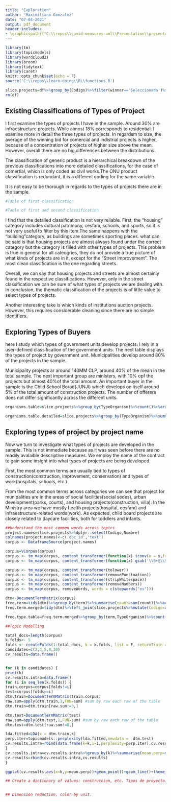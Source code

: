 ```yaml
---
title: "Exploration"
author: "Maximiliano Gonzalez"
date: "07-04-2021"
output: pdf_document
header-includes:
- \graphicspath{{"C:\\repos\\covid-measures-uml\\Presentation\\presentation-figure"}}
---
```


```r
library(tm)
library(topicmodels)
library(wordcloud2)
library(broom)
library(tidytext)
library(caret)
knitr::opts_chunk$set(echo = F)
source('C:\\repos\\learn-doing\\R\\functions.R')

slice.projects=df%>%group_by(Codigo)%>%filter(winner=='Seleccionada')%>%ungroup%>%mutate(percentile=ntile(montoOferta,100))%>%mutate()
rm(df)
```

## Existing Classifications of Types of Project

I first examine the types of projects I have in the sample. Around 30\% are infraestructure projects. While almost 18% corresponds to residential. I examine more in detail the three types of projects. 
In regardsm to size, the average of the winning bid for comercial and indistrial projects is higher, because of a concentration of projects of higher size above the mean. However, overall there are no big differences between the distributions. 

The classification of generic product is a hierarchical breakdown of the previous classifications into more detailed classifications, for the case of comertial, which is only coded as civil works.The ONU product classification is redundant, it is a different coding for the same variable. 

It is not easy to be thorough in regards to the types of projects there are in the sample. 

```r
#Table of first classification

#Table of first and second classification 
```

I find that the detailed classification is not very reliable. First, the "housing" category includes cultural patrimony, cesfam, schools, and sports, so it is not very useful to filter by this item.The same happens with the "building"category, as buildings are sometimes sporting places. what can be said is that housing projects are almost always found under the correct category but the category is filled with other types of projects. This problem is true in general for all cateogries, they do not provide a true picture of what kinds of projects are in it, except for the "Street improvement".  The most clean classification is the one regarding streets. 

Overall, we can say that housing projects and streets are almost certainly found in the respective classifications. However, only in the street classification we can be sure of what types of projects we are dealing with. In conclusion, the thematic classification of the projects is of little value to select types of projects. 

Another interesting take is which kinds of institutions auction projects. However, this requires considerable cleaning since there are no simple identifiers. 

## Exploring Types of Buyers
here I study which types of government units develop projects. I rely in a  user-defined classification of the government units. The next table displays the types of project by government unit. Municipalities develop around 80\% of the projects in the sample.

Municipality projects ar around 140MM CLP, around 40\% of the mean in the total sample. The next important group are ministers, with 10\% opf the projects but almost 40\%of the total amount. An important buyer in the sample is the Child School Borad(JUNJI) which develops on itself around 5\% of the total amount of construction projects. The number of offerers does not differ significantly across the different units.  


```r
organisms.table=slice.projects%>%group_by(TypeOrganism)%>%count()%>%arrange(-n)%>%ungroup()%>%mutate(prc=round(n/sum(n),2))

organisms.table.detailed=slice.projects%>%group_by(TypeOrganism)%>%summarise(n=length(Codigo),size.mean=mean(`Monto Estimado Adjudicado`,na.rm=T)/1000,time.mean=mean(TiempoDuracionContrato),offers.mean=mean(NumeroOferentes),totsize.per=sum(`Monto Estimado Adjudicado`,na.rm=T))%>%arrange(-n)%>%ungroup()%>%mutate(totsize.per=totsize.per/sum(totsize.per))


```

## Exploring types of project by project name

Now we turn to investigate what types of projects are developed in the sample. This is not immediate because as it was seen before there are no readily avalaible descriptive measures. We employ the name of the contract to gain some insight into what types of projects are being developed. 

First, the most common terms are usually tied to types of construction(construction, improvement, conservation) and types of work(hospitals, schools, etc.)

From the most common terms across categories we can see that project for munipalities are in the areas of social facilities(social sedes), urban development(parks, courts), and housing projects(construction, villa). In the Ministry area we have mostly health projects(hospital, cesfam) and infraestructure-related words(work). As expected, child board projects are closely related to daycare facilities, both for toddlers and infants. 


```r
##Understand the most common words across topics
project.names=slice.projects%>%dplyr::select(Codigo,Nombre)
colnames(project.names)<-c('doc_id','text')
corpus <- DataframeSource(project.names)

corpus=VCorpus(corpus)
corpus <- tm_map(corpus, content_transformer(function(x) iconv(x = x,from = "latin1",to= "ASCII", sub="@")))
corpus <- tm_map(corpus, content_transformer(function(x) gsub('\\S+@\\S+', '', x)))

corpus <- tm_map(corpus, content_transformer(tolower))
corpus <- tm_map(corpus, content_transformer(removePunctuation))
corpus <- tm_map(corpus, content_transformer(stripWhitespace))
corpus <- tm_map(corpus, content_transformer(removeNumbers))
corpus <- tm_map(corpus, removeWords, words = c(stopwords("es")))

dtm<-DocumentTermMatrix(corpus)
freq.term=tidy(dtm)%>%group_by(term)%>%summarise(count=sum(count))%>%arrange(-count)
freq.term.merged=tidy(dtm)%>%left_join(slice.projects%>%mutate(Codigo=as.character(Codigo)),by=c('document'='Codigo'))

freq.type.table=freq.term.merged%>%group_by(term,TypeOrganism)%>%count()%>%arrange(-n)%>%ungroup()%>%group_by(TypeOrganism)%>%arrange(TypeOrganism,-n)%>%slice_head(n = 10)%>%mutate(ranking=seq_len(10))%>%pivot_wider(names_from = TypeOrganism,values_from=term,id_cols = ranking)

##Topic Modelling

total_docs=length(corpus)
k.folds<- 5
folds <- createFolds(1:total_docs, k = k.folds, list = F, returnTrain = FALSE)
candidates=c(2,3,5,8,10)
cv.results=data.frame()


for (k in candidates) {
print(k)
cv.results.intra=data.frame()
for (i in seq_len(k.folds)) {
train.corpus=corpus[folds!=i]  
test=corpus[folds==i]
dtm.train=DocumentTermMatrix(train.corpus)
raw.sum=apply(dtm.train,1,FUN=sum) #sum by raw each raw of the table
dtm.train=dtm.train[raw.sum!=0,]

dtm.test=DocumentTermMatrix(test)
raw.sum=apply(dtm.test,1,FUN=sum) #sum by raw each raw of the table
dtm.test=dtm.test[raw.sum!=0,]

lda.fitted=LDA(x = dtm.train,k)
perp.iter=topicmodels::perplexity(lda.fitted,newdata =  dtm.test)
cv.results.intra=rbind(data.frame(k=k,i=i,perplexity=perp.iter),cv.results.intra)
}
cv.results.intra=cv.results.intra%>%group_by(k)%>%summarise(mean.perp=mean(perplexity))
cv.results=rbind(cv.results.intra,cv.results)
}

ggplot(cv.results,aes(x=k,y=mean.perp))+geom_point()+geom_line()+theme_bw()+ggtitle('Perplexity by Number of topics')+xlab('Number of topics')+ylab('Mean Perplexity')

## Create a dictionary of values: construccion, etc. Tipos de proyecto. Crear un grafico de bubble con tipoconstru-tipoproyecto.


## Dimension reduction, color by unit. 


```


